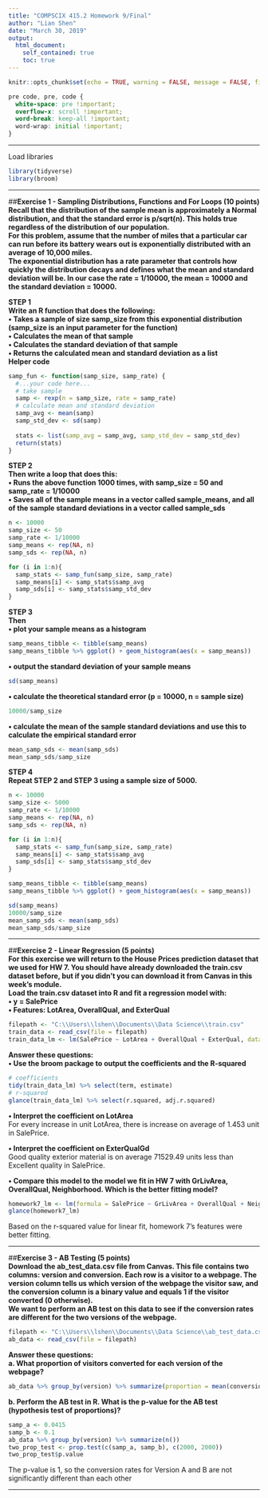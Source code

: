 ```yaml
---
title: "COMPSCIX 415.2 Homework 9/Final"
author: "Lian Shen"
date: "March 30, 2019"
output: 
  html_document:
    self_contained: true
    toc: true
---
```


```r
knitr::opts_chunk$set(echo = TRUE, warning = FALSE, message = FALSE, fig.align = 'center')
```

```css
pre code, pre, code {
  white-space: pre !important;
  overflow-x: scroll !important;
  word-break: keep-all !important;
  word-wrap: initial !important;
}
```
***

Load libraries
```r
library(tidyverse)
library(broom)
```

***

##**Exercise 1 - Sampling Distributions, Functions and For Loops (10 points)**  
**Recall that the distribution of the sample mean is approximately a Normal distribution, and that the standard error is p/sqrt(n). This holds true regardless of the distribution of our population.**  
**For this problem, assume that the number of miles that a particular car can run before its battery wears out is exponentially distributed with an average of 10,000 miles.**  
**The exponential distribution has a rate parameter that controls how quickly the distribution decays and defines what the mean and standard deviation will be. In our case the rate = 1/10000, the mean = 10000 and the standard deviation = 10000.**  

**STEP 1**  
**Write an R function that does the following:**  
**• Takes a sample of size samp_size from this exponential distribution (samp_size is an input parameter for the function)**  
**• Calculates the mean of that sample**  
**• Calculates the standard deviation of that sample**  
**• Returns the calculated mean and standard deviation as a list**  
**Helper code**  
```r

samp_fun <- function(samp_size, samp_rate) {
  #...your code here...
  # take sample
  samp <- rexp(n = samp_size, rate = samp_rate)
  # calculate mean and standard deviation
  samp_avg <- mean(samp)
  samp_std_dev <- sd(samp)
  
  stats <- list(samp_avg = samp_avg, samp_std_dev = samp_std_dev)
  return(stats)
}
```

**STEP 2**  
**Then write a loop that does this:**  
**• Runs the above function 1000 times, with samp_size = 50 and samp_rate = 1/10000**  
**• Saves all of the sample means in a vector called sample_means, and all of the sample standard deviations in a vector called sample_sds**  
```r

n <- 10000
samp_size <- 50
samp_rate <- 1/10000
samp_means <- rep(NA, n)
samp_sds <- rep(NA, n)

for (i in 1:n){
  samp_stats <- samp_fun(samp_size, samp_rate)
  samp_means[i] <- samp_stats$samp_avg
  samp_sds[i] <- samp_stats$samp_std_dev
}
```

**STEP 3**  
**Then**  
**• plot your sample means as a histogram**  
```r
samp_means_tibble <- tibble(samp_means)
samp_means_tibble %>% ggplot() + geom_histogram(aes(x = samp_means))
```

**• output the standard deviation of your sample means**  
```r
sd(samp_means)
```

**• calculate the theoretical standard error (p = 10000, n = sample size)**  
```r
10000/samp_size
```

**• calculate the mean of the sample standard deviations and use this to calculate the empirical standard error**  
```r
mean_samp_sds <- mean(samp_sds)
mean_samp_sds/samp_size
```

**STEP 4**  
**Repeat STEP 2 and STEP 3 using a sample size of 5000.**  
```r
n <- 10000
samp_size <- 5000
samp_rate <- 1/10000
samp_means <- rep(NA, n)
samp_sds <- rep(NA, n)

for (i in 1:n){
  samp_stats <- samp_fun(samp_size, samp_rate)
  samp_means[i] <- samp_stats$samp_avg
  samp_sds[i] <- samp_stats$samp_std_dev
}

samp_means_tibble <- tibble(samp_means)
samp_means_tibble %>% ggplot() + geom_histogram(aes(x = samp_means))

sd(samp_means) 
10000/samp_size
mean_samp_sds <- mean(samp_sds)
mean_samp_sds/samp_size
```

***

##**Exercise 2 - Linear Regression (5 points)**  
**For this exercise we will return to the House Prices prediction dataset that we used for HW 7. You should have already downloaded the train.csv dataset before, but if you didn’t you can download it from Canvas in this week’s module.**  
**Load the train.csv dataset into R and fit a regression model with:**  
**• y = SalePrice**  
**• Features: LotArea, OverallQual, and ExterQual**  
```r
filepath <- "C:\\Users\\lshen\\Documents\\Data Science\\train.csv"
train_data <- read_csv(file = filepath)
train_data_lm <- lm(SalePrice ~ LotArea + OverallQual + ExterQual, data = train_data)
```

**Answer these questions:**  
**• Use the broom package to output the coefficients and the R-squared**  
```r
# coefficients
tidy(train_data_lm) %>% select(term, estimate)
# r-squared
glance(train_data_lm) %>% select(r.squared, adj.r.squared)
```

**• Interpret the coefficient on LotArea**  
For every increase in unit LotArea, there is increase on average of 1.453 unit in SalePrice.

**• Interpret the coefficient on ExterQualGd**  
Good quality exterior material is on average 71529.49 units less than Excellent quality in SalePrice.

**• Compare this model to the model we fit in HW 7 with GrLivArea, OverallQual, Neighborhood. Which is the better fitting model?**  
```r
homework7_lm <- lm(formula = SalePrice ~ GrLivArea + OverallQual + Neighborhood, data = train_data)
glance(homework7_lm)
```
Based on the r-squared value for linear fit, homework 7's features were better fitting.

***

##**Exercise 3 - AB Testing (5 points)**  
**Download the ab_test_data.csv file from Canvas. This file contains two columns: version and conversion. Each row is a visitor to a webpage. The version column tells us which version of the webpage the visitor saw, and the conversion column is a binary value and equals 1 if the visitor converted (0 otherwise).**  
**We want to perform an AB test on this data to see if the conversion rates are different for the two versions of the webpage.**  
```r
filepath <- "C:\\Users\\lshen\\Documents\\Data Science\\ab_test_data.csv"
ab_data <- read_csv(file = filepath)
```

**Answer these questions:**  
**a. What proportion of visitors converted for each version of the webpage?**  
```r
ab_data %>% group_by(version) %>% summarize(proportion = mean(conversion))
```

**b. Perform the AB test in R. What is the p-value for the AB test (hypothesis test of proportions)?**  
```r
samp_a <- 0.0415
samp_b <- 0.1
ab_data %>% group_by(version) %>% summarize(n())
two_prop_test <- prop.test(c(samp_a, samp_b), c(2000, 2000))
two_prop_test$p.value
```
The p-value is 1, so the conversion rates for Version A and B are not significantly different than each other

***